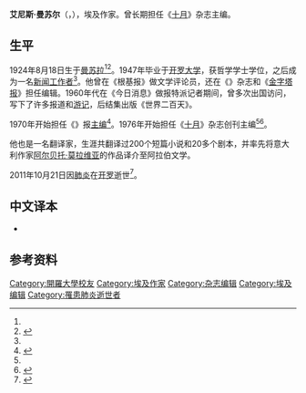 {{Infobox writer
| image =Anis Mansour.jpg
| imagesize = 
| name =艾尼斯·曼苏尔<br>أنيس منصور
| caption = 
| pseudonym = 
| birth_name = 
| birth_date = {{Birth date|df=yes|1924|08|18}} 
| birth_place = [[埃及|埃及]][[曼苏拉|曼苏拉]]
| death_date = {{Death date and age|df=yes|2011|10|21|1924|08|18}}
| death_place = 埃及[[开罗|开罗]]
| occupation = 小说家、编辑
| nationality = {{flag|Egypt}}
| period = 
| genre = 
| subject = 
| movement = 
| notableworks = 《世界二百天》
| awards = 
| signature = 
}}
'''艾尼斯·曼苏尔'''（{{lang-ar|أنيس منصور}}，{{bd|1924年|8月18日|2011年|10月21日|catIdx=Mansour}}），埃及作家。曾长期担任《[[十月_(埃及杂志)|十月]]》杂志主编。

==生平==
1924年8月18日生于[[曼苏拉|曼苏拉]]<ref name=azos/><ref name=atod>{{cite news|author=Mohamed Al Shinawi|title=Anis Mansour dies at 87|url=http://www.arabtoday.net/qfksk-kgg/egyptian-writer-anis-mansour-dies.html|accessdate=2014-10-05|work=Arab Today|date=2011-10-22}}</ref>。1947年毕业于[[开罗大学|开罗大学]]，获哲学学士学位，之后成为一名[[新闻工作者|新闻工作者]]<ref name=azos/>。他曾在《根基报》做文学评论员，还在《{{tsl|en|Rose al-Yousef|鲁兹·尤素福}}》杂志和《[[金字塔报|金字塔报]]》担任编辑。1960年代在《今日消息》做报特派记者期间，曾多次出国访问，写下了许多报道和[[游记|游记]]，后结集出版《世界二百天》。

1970年开始担任《{{tsl|en|Akher Saa|最后一点钟}}》报[[總編輯|主编]]<ref>{{cite book|title=Who's Who in the Arab World 2007-2008|url=https://books.google.com/books?id=NHCQBAFMwawC&pg=PA530|year=2007|publisher=Walter de Gruyter|isbn=978-3-11-093004-7|page=530}}</ref>。1976年开始担任《[[十月_(埃及杂志)|十月]]》杂志创刊主编<ref name=atod/><ref>{{cite book|author=William B. Quandt|title=The Middle East: Ten Years After Camp David|url=https://books.google.com/books?id=pYzO8zmNEmcC&pg=PA19|year=1988|publisher=Brookings Institution Press|isbn=0-8157-2052-1|page=19}}</ref>。

他也是一名翻译家，生涯共翻译过200个短篇小说和20多个剧本，并率先将意大利作家[[阿尔贝托·莫拉维亚|阿尔贝托·莫拉维亚]]的作品译介至阿拉伯文学。

2011年10月21日因[[肺炎|肺炎]]在[[开罗|开罗]]逝世<ref name=azos>{{cite news|author1=Ahmad Zaki Osman|title=Politics and culture in the life of Anis Mansour|url=http://www.egyptindependent.com/news/politics-and-culture-life-anis-mansour|accessdate=2014-10-05|work=Egypt Independent|date=2011-10-29}}</ref>。

==中文译本==
*{{cite book |author=艾尼斯·曼苏尔 |translator=石铁 |title=世界二百天 |date=1986 |publisher=新华出版社 |location=北京 |csbn=7203-147}}

==参考资料==
{{Reflist|33em}}

{{Authority control}}

{{DEFAULTSORT:Mansour, Anis}}
[[Category:開羅大學校友|Category:開羅大學校友]]
[[Category:埃及作家|Category:埃及作家]]
[[Category:杂志编辑|Category:杂志编辑]]
[[Category:埃及编辑|Category:埃及编辑]]
[[Category:罹患肺炎逝世者|Category:罹患肺炎逝世者]]